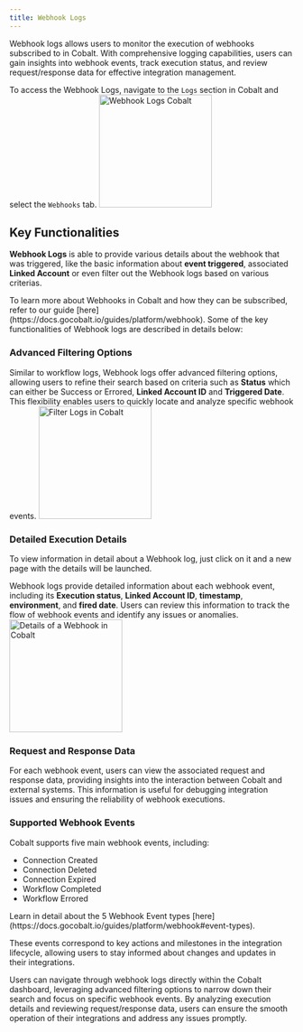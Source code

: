 ```yaml
---
title: Webhook Logs
---
```


Webhook logs allows users to monitor the execution of webhooks subscribed to in Cobalt. With comprehensive logging capabilities, users can gain insights into webhook events, track execution status, and review request/response data for effective integration management.

To access the Webhook Logs, navigate to the `Logs` section in Cobalt and select the `Webhooks` tab.
<img height="200" src="/images/Guides/Platform/webhook-logs.png" alt="Webhook Logs Cobalt"/>

## Key Functionalities
**Webhook Logs** is able to provide various details about the webhook that was triggered, like the basic information about **event triggered**, associated **Linked Account** or even filter out the Webhook logs based on various criterias. 

<Info> 
To learn more about Webhooks in Cobalt and how they can be subscribed, refer to our guide [here](https://docs.gocobalt.io/guides/platform/webhook).
</Info>
Some of the key functionalities of Webhook logs are described in details below:

### Advanced Filtering Options
Similar to workflow logs, Webhook logs offer advanced filtering options, allowing users to refine their search based on criteria such as **Status** which can either be Success or Errored, **Linked Account ID** and **Triggered Date**. This flexibility enables users to quickly locate and analyze specific webhook events.
<img height="200" src="/images/Guides/Platform/webhook-logs-filter.png" alt="Filter Logs in Cobalt"/>

### Detailed Execution Details
To view information in detail about a Webhook log, just click on it and a new page with the details will be launched.

Webhook logs provide detailed information about each webhook event, including its **Execution status**, **Linked Account ID**, **timestamp**, **environment**, and **fired date**. Users can review this information to track the flow of webhook events and identify any issues or anomalies.
<img height="200" src="/images/Guides/Platform/webhook-logs-details.png" alt="Details of a Webhook in Cobalt"/>

### Request and Response Data
For each webhook event, users can view the associated request and response data, providing insights into the interaction between Cobalt and external systems. This information is useful for debugging integration issues and ensuring the reliability of webhook executions.

### Supported Webhook Events
Cobalt supports five main webhook events, including:

- Connection Created
- Connection Deleted
- Connection Expired
- Workflow Completed
- Workflow Errored

<Tip>
Learn in detail about the 5 Webhook Event types [here](https://docs.gocobalt.io/guides/platform/webhook#event-types).
</Tip>

These events correspond to key actions and milestones in the integration lifecycle, allowing users to stay informed about changes and updates in their integrations.


Users can navigate through webhook logs directly within the Cobalt dashboard, leveraging advanced filtering options to narrow down their search and focus on specific webhook events. By analyzing execution details and reviewing request/response data, users can ensure the smooth operation of their integrations and address any issues promptly.
